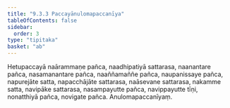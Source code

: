 ```yaml
---
title: "9.3.3 Paccayānulomapaccanīya"
tableOfContents: false
sidebar:
  order: 3
type: "tipitaka"
basket: "ab"
---
```



<DynamicBreadcrumb />

<Division number="58">

<Paragraph number="918">
Hetupaccayā naārammaṇe pañca, naadhipatiyā sattarasa, naanantare pañca, nasamanantare pañca, naaññamaññe pañca, naupanissaye pañca, napurejāte satta, napacchājāte sattarasa, naāsevane sattarasa, nakamme satta, navipāke sattarasa, nasampayutte pañca, navippayutte tīṇi, nonatthiyā pañca, novigate pañca.

</Paragraph>
</Division>

<Paragraph number="919" type="center">
Anulomapaccanīyaṃ.
</Paragraph>